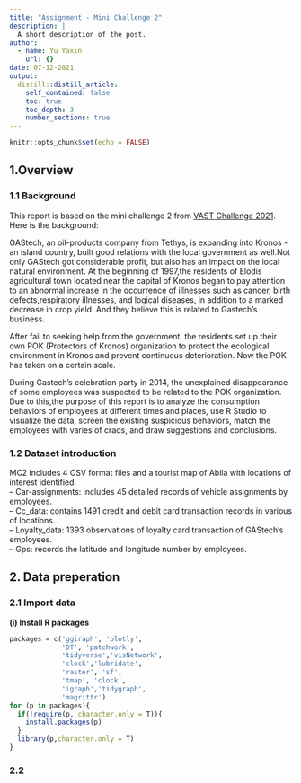 ```yaml
---
title: "Assignment - Mini Challenge 2"
description: |
  A short description of the post.
author:
  - name: Yu Yaxin
    url: {}
date: 07-12-2021
output:
  distill::distill_article:
    self_contained: false
    toc: true
    toc_depth: 3
    number_sections: true
---
```



```r
knitr::opts_chunk$set(echo = FALSE)
```

## 1.Overview
### 1.1 Background
This report is based on the mini challenge 2 from [VAST Challenge 2021](https://vast-challenge.github.io/2021/). Here is the background: 

GAStech, an oil-products company from Tethys, is expanding into Kronos - an island country, built good relations with the local government as well.Not only GAStech got considerable profit, but also has an impact on the local natural environment.
At the beginning of 1997,the residents of Elodis agricultural town located near the capital of Kronos began to pay attention to an abnormal increase in the occurrence of illnesses such as cancer, birth defects,respiratory illnesses, and logical diseases, in addition to a marked decrease in crop yield. And they believe this is related to Gastech's business. 

After fail to seeking help from the government, the residents set up their own POK (Protectors of Kronos) organization to protect the ecological environment in Kronos and prevent continuous deterioration. Now the POK has taken on a certain scale.  

During Gastech's celebration party in 2014, the unexplained disappearance of some employees was suspected to be related to the POK organization. Due to this,the purpose of this report is to analyze the consumption behaviors of employees at different times and places, use R Studio to visualize the data, screen the existing suspicious behaviors, match the employees with varies of crads, and draw suggestions and conclusions.

### 1.2 Dataset introduction
MC2 includes 4 CSV format files and a tourist map of Abila with locations of interest identified.  
-- Car-assignments: includes 45 detailed records of vehicle assignments by employees.  
-- Cc_data: contains 1491 credit and debit card transaction records in various of locations.  
-- Loyalty_data: 1393 observations of loyalty card transaction of GAStech's employees.  
-- Gps: records the latitude and longitude number by employees.

## 2. Data preperation
### 2.1 Import data
**(i) Install R packages**
```r
packages = c('ggiraph', 'plotly', 
             'DT', 'patchwork',
             'tidyverse','visNetwork',
             'clock','lubridate',
             'raster', 'sf', 
             'tmap', 'clock',
             'igraph','tidygraph',
             'magrittr')
for (p in packages){
  if(!require(p, character.only = T)){
    install.packages(p)
  }
  library(p,character.only = T)
}
```

### 2.2